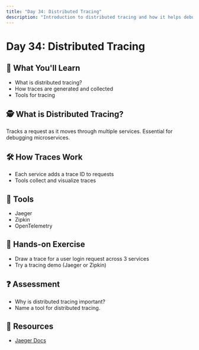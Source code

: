 ```yaml
---
title: "Day 34: Distributed Tracing"
description: "Introduction to distributed tracing and how it helps debug microservices."
---
```


# Day 34: Distributed Tracing

## 🎯 What You'll Learn

- What is distributed tracing?
- How traces are generated and collected
- Tools for tracing

## 🕵️ What is Distributed Tracing?

Tracks a request as it moves through multiple services. Essential for debugging microservices.

## 🛠️ How Traces Work

- Each service adds a trace ID to requests
- Tools collect and visualize traces

## 🧰 Tools

- Jaeger
- Zipkin
- OpenTelemetry

## 📝 Hands-on Exercise

- Draw a trace for a user login request across 3 services
- Try a tracing demo (Jaeger or Zipkin)

## ❓ Assessment

- Why is distributed tracing important?
- Name a tool for distributed tracing.

## 🔗 Resources

- [Jaeger Docs](https://www.jaegertracing.io/docs/)
